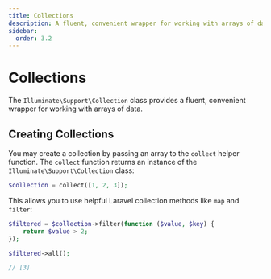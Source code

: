 ```yaml
---
title: Collections
description: A fluent, convenient wrapper for working with arrays of data
sidebar:
  order: 3.2
---
```


# Collections
The `Illuminate\Support\Collection` class provides a fluent, convenient wrapper for working with arrays of data.

## Creating Collections
You may create a collection by passing an array to the `collect` helper function. The `collect` function returns an instance of the `Illuminate\Support\Collection` class:

```php
$collection = collect([1, 2, 3]);
```

This allows you to use helpful Laravel collection methods like `map` and `filter`:

```php
$filtered = $collection->filter(function ($value, $key) {
    return $value > 2;
});

$filtered->all();

// [3]
```


